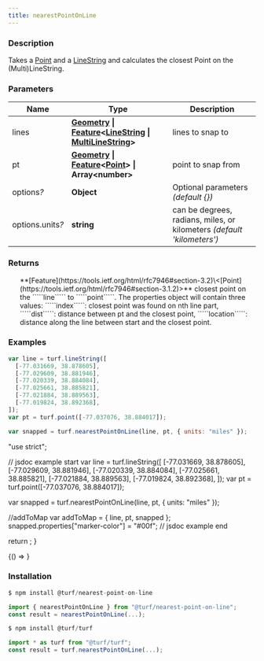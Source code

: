 ```yaml
---
title: nearestPointOnLine
---
```



### Description

Takes a [Point](https://tools.ietf.org/html/rfc7946#section-3.1.2) and a [LineString](https://tools.ietf.org/html/rfc7946#section-3.1.4) and calculates the closest Point on the (Multi)LineString.

### Parameters

| Name                  | Type                                                                                                                                                                                                                                                                    | Description                                                            |
| --------------------- | ----------------------------------------------------------------------------------------------------------------------------------------------------------------------------------------------------------------------------------------------------------------------- | ---------------------------------------------------------------------- |
| lines                 | **[Geometry](https://tools.ietf.org/html/rfc7946#section-3.1) \| [Feature](https://tools.ietf.org/html/rfc7946#section-3.2)\<[LineString](https://tools.ietf.org/html/rfc7946#section-3.1.4) \| [MultiLineString](https://tools.ietf.org/html/rfc7946#section-3.1.5)>** | lines to snap to                                                       |
| pt                    | **[Geometry](https://tools.ietf.org/html/rfc7946#section-3.1) \| [Feature](https://tools.ietf.org/html/rfc7946#section-3.2)\<[Point](https://tools.ietf.org/html/rfc7946#section-3.1.2)> \| Array\<number>**                                                            | point to snap from                                                     |
| options<i>?</i>       | **Object**                                                                                                                                                                                                                                                              | Optional parameters _(default \{})_                                    |
| options.units<i>?</i> | **string**                                                                                                                                                                                                                                                              | can be degrees, radians, miles, or kilometers _(default 'kilometers')_ |

### Returns

<ul>
  **[Feature](https://tools.ietf.org/html/rfc7946#section-3.2)\<[Point](https://tools.ietf.org/html/rfc7946#section-3.1.2)>** closest point on the `````line````` to `````point`````. The properties object will contain three values: `````index`````: closest point was found on nth line part, `````dist`````: distance between pt and the closest point, `````location`````: distance along the line between start and the closest point.

</ul>

### Examples

```javascript
var line = turf.lineString([
  [-77.031669, 38.878605],
  [-77.029609, 38.881946],
  [-77.020339, 38.884084],
  [-77.025661, 38.885821],
  [-77.021884, 38.889563],
  [-77.019824, 38.892368],
]);
var pt = turf.point([-77.037076, 38.884017]);

var snapped = turf.nearestPointOnLine(line, pt, { units: "miles" });
```

  "use strict";

  // jsdoc example start
  var line = turf.lineString([
    [-77.031669, 38.878605],
    [-77.029609, 38.881946],
    [-77.020339, 38.884084],
    [-77.025661, 38.885821],
    [-77.021884, 38.889563],
    [-77.019824, 38.892368],
  ]);
  var pt = turf.point([-77.037076, 38.884017]);

  var snapped = turf.nearestPointOnLine(line, pt, { units: "miles" });

  //addToMap
  var addToMap = { line, pt, snapped };
  snapped.properties["marker-color"] = "#00f";
  // jsdoc example end

  return <ExampleMap addToMap={addToMap} />;
}

<!-- prettier-ignore -->
<BrowserOnly>{() => <Map0 />}</BrowserOnly>

### Installation

```javascript
$ npm install @turf/nearest-point-on-line

import { nearestPointOnLine } from "@turf/nearest-point-on-line";
const result = nearestPointOnLine(...);
```

```javascript
$ npm install @turf/turf

import * as turf from "@turf/turf";
const result = turf.nearestPointOnLine(...);
```
